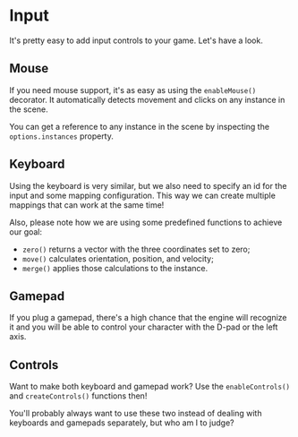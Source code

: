 

<Meta of={Input} />

# Input

It's pretty easy to add input controls to your game. Let's have a look.

## Mouse

If you need mouse support, it's as easy as using the `enableMouse()` decorator. It automatically detects movement and clicks on any instance in the scene.

You can get a reference to any instance in the scene by inspecting the `options.instances` property.

<Source dark code={mouse} />

<Canvas of={Input.Mouse} />

## Keyboard

Using the keyboard is very similar, but we also need to specify an id for the input and some mapping configuration. This way we can create multiple mappings that can work at the same time!

Also, please note how we are using some predefined functions to achieve our goal:

- `zero()` returns a vector with the three coordinates set to zero;
- `move()` calculates orientation, position, and velocity;
- `merge()` applies those calculations to the instance.

<Source dark code={keyboard} />

<Canvas of={Input.Keyboard} />

## Gamepad

If you plug a gamepad, there's a high chance that the engine will recognize it and you will be able to control your character with the D-pad or the left axis.

<Source dark code={gamepad} />

<Canvas of={Input.Gamepad} />

## Controls

Want to make both keyboard and gamepad work? Use the `enableControls()` and `createControls()` functions then!

You'll probably always want to use these two instead of dealing with keyboards and gamepads separately, but who am I to judge?

<Source dark code={controls} />

<Canvas of={Input.Controls} />